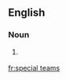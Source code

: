 ==English==

===Noun===
{{head|en|head=[[special]] [[teams]]}}

# {{context|American football|ice hockey|lang=en}} {{plural of|special team}}

[[fr:special teams]]